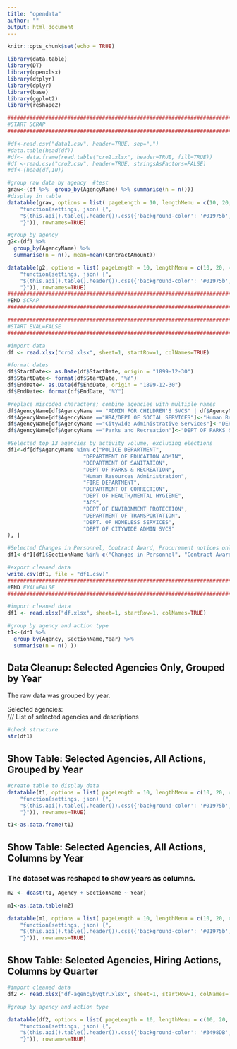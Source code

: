 ---
title: "opendata"
author: ""
output: html_document
---

```{r setup, include=FALSE}
knitr::opts_chunk$set(echo = TRUE)
```

```{r 0-libraries, warning=FALSE, message=FALSE, echo=FALSE}
library(data.table)
library(DT)
library(openxlsx)
library(dtplyr)
library(dplyr)
library(base)
library(ggplot2)
library(reshape2)
```

```{r 1-scrap, eval=FALSE, echo=FALSE}
#########################################################################
#START SCRAP
########################################################################

#df<-read.csv("data1.csv", header=TRUE, sep=",")
#data.table(head(df))
#df<- data.frame(read.table("cro2.xlsx", header=TRUE, fill=TRUE))
#df <-read.csv("cro2.csv", header=TRUE, stringsAsFactors=FALSE)
#df<-(head(df,10))

#group raw data by agency  #test
graw<-(df %>%  group_by(AgencyName) %>% summarise(n = n()))
#display in table
datatable(graw, options = list( pageLength = 10, lengthMenu = c(10, 20, 40),   initComplete = JS(
    "function(settings, json) {",
    "$(this.api().table().header()).css({'background-color': '#01975b', 'color': '#fff'});",
    "}")), rownames=TRUE)

#group by agency 
g2<-(df1 %>% 
  group_by(AgencyName) %>% 
  summarise(n = n(), mean=mean(ContractAmount))

datatable(g2, options = list( pageLength = 10, lengthMenu = c(10, 20, 40),   initComplete = JS(
    "function(settings, json) {",
    "$(this.api().table().header()).css({'background-color': '#01975b', 'color': '#fff'});",
    "}")), rownames=TRUE)
#########################################################################
#END SCRAP
########################################################################
```

```{r 1-load-clean-data, eval=FALSE, echo=FALSE}
########################################################################
#START EVAL=FALSE
########################################################################

#import data
df <- read.xlsx("cro2.xlsx", sheet=1, startRow=1, colNames=TRUE)

#format dates
df$StartDate<- as.Date(df$StartDate, origin = "1899-12-30")
df$StartDate<- format(df$StartDate, "%Y")
df$EndDate<- as.Date(df$EndDate, origin = "1899-12-30")
df$EndDate<- format(df$EndDate, "%Y")

#replace miscoded characters; combine agencies with multiple names
df$AgencyName[df$AgencyName == "ADMIN FOR CHILDREN'S SVCS" | df$AgencyName == "ADMIN FOR CHILDREN_x001A_S SVCS" | df$AgencyName == "Administration for Children's Services"] <- "ACS"
df$AgencyName[df$AgencyName =="HRA/DEPT OF SOCIAL SERVICES"]<-"Human Resources Administration"
df$AgencyName[df$AgencyName =="Citywide Administrative Services"]<-"DEPT OF CITYWIDE ADMIN SVCS"
df$AgencyName[df$AgencyName =="Parks and Recreation"]<-"DEPT OF PARKS & RECREATION"

#Selected top 13 agencies by activity volume, excluding elections
df1<-df[df$AgencyName %in% c("POLICE DEPARTMENT", 
                        "DEPARTMENT OF EDUCATION ADMIN",
                        "DEPARTMENT OF SANITATION",
                        "DEPT OF PARKS & RECREATION",
                        "Human Resources Administration",
                        "FIRE DEPARTMENT",
                        "DEPARTMENT OF CORRECTION",
                        "DEPT OF HEALTH/MENTAL HYGIENE",
                        "ACS",
                        "DEPT OF ENVIRONMENT PROTECTION",
                        "DEPARTMENT OF TRANSPORTATION",
                        "DEPT. OF HOMELESS SERVICES",
                        "DEPT OF CITYWIDE ADMIN SVCS"
), ]

#Selected Changes in Personnel, Contract Award, Procurement notices only
df1<-df1[df1$SectionName %in% c("Changes in Personnel", "Contract Award Hearings", "Procurement"),]

#export cleaned data
write.csv(df1, file = "df1.csv)"
########################################################################
#END EVAL=FALSE
########################################################################
```

```{r 2-group-agency, echo=FALSE}

#import cleaned data
df1 <- read.xlsx("df.xlsx", sheet=1, startRow=1, colNames=TRUE)

#group by agency and action type
t1<-(df1 %>% 
  group_by(Agency, SectionName,Year) %>% 
  summarise(n = n() ))
```

## Data Cleanup: Selected Agencies Only, Grouped by Year

The raw data was grouped by year.
<br>

Selected agencies:
<br>
/// List of selected agencies and descriptions

```{r 3-check-str-1, eval=FALSE, echo=FALSE}
#check structure
str(df1)
```

## Show Table: Selected Agencies, All Actions, Grouped by Year

```{r 4-show-agency, eval=TRUE, echo=FALSE}
#create table to display data
datatable(t1, options = list( pageLength = 10, lengthMenu = c(10, 20, 40),   initComplete = JS(
    "function(settings, json) {",
    "$(this.api().table().header()).css({'background-color': '#01975b', 'color': '#fff'});",
    "}")), rownames=TRUE)

t1<-as.data.frame(t1)
```

## Show Table: Selected Agencies, All Actions, Columns by Year
### The dataset was reshaped to show years as columns.

```{r 5-graphbyyear, eval=TRUE, echo=FALSE}
m2 <- dcast(t1, Agency + SectionName ~ Year)

m1<-as.data.table(m2)

datatable(m1, options = list( pageLength = 10, lengthMenu = c(10, 20, 40),   initComplete = JS(
    "function(settings, json) {",
    "$(this.api().table().header()).css({'background-color': '#01975b', 'color': '#fff'});",
    "}")), rownames=TRUE)
```

## Show Table: Selected Agencies, Hiring Actions, Columns by Quarter

```{r 6-import-summary-data, echo=FALSE}

#import cleaned data
df2 <- read.xlsx("df-agencybyqtr.xlsx", sheet=1, startRow=1, colNames=TRUE)

#group by agency and action type

datatable(df2, options = list( pageLength = 10, lengthMenu = c(10, 20, 40),   initComplete = JS(
    "function(settings, json) {",
    "$(this.api().table().header()).css({'background-color': '#3498DB', 'color': '#fff'});",
    "}")), rownames=TRUE)
```


